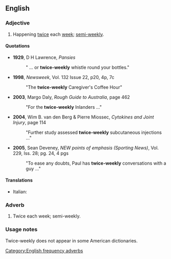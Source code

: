 ==English==

===Adjective===
{{en-adj|pos=[[twice]]-[[weekly]]|-}}

# Happening [[twice]] each [[week]]; [[semi-weekly]].

====Quotations====
* '''1929''', D H Lawrence, ''Pansies''
*: " ... or '''twice-weekly''' whistle round your bottles."
* '''1998''', ''Newsweek'', Vol. 132 Issue 22, p20, 4p, 7c
*: "The '''twice-weekly''' Caregiver's Coffee Hour"
* '''2003''', Margo Daly, ''Rough Guide to Australia'', page 462
*: "For the '''twice-weekly''' Inlanders ..."
* '''2004''', Wim B. van den Berg & Pierre Miossec, ''Cytokines and Joint Injury'', page 114
*: "Further study assessed '''twice-weekly''' subcutaneous injections  ..."
* '''2005''', Sean Deveney, ''NEW points of emphasis (Sporting News)'', Vol. 229, Iss. 28; pg. 24, 4 pgs
*: "To ease any doubts, Paul has '''twice-weekly''' conversations with a guy ..."

====Translations====
{{trans-top}}
* Italian: {{t-|it|bisettimanale}}
{{trans-mid}}
{{trans-bottom}}

===Adverb===
{{en-adv|-}}

# Twice each week; semi-weekly.

===Usage notes===
Twice-weekly does not appear in some American dictionaries.

[[Category:English frequency adverbs]]